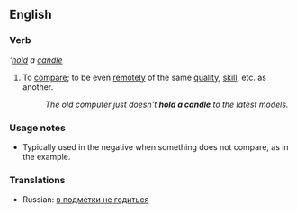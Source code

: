==English==

===Verb===
'''[[hold]] a [[candle]]''

# {{idiom}} To [[compare]]; to be even [[remote]]ly of the same [[quality]], [[skill]], etc. as another.
#: ''The old computer just doesn't '''hold a candle''' to the latest models.''

===Usage notes===
*Typically used in the negative when something does not compare, as in the example.

===Translations===
{{rfc-level|Translations at L3+}}
*Russian: [[в подметки не годиться]]